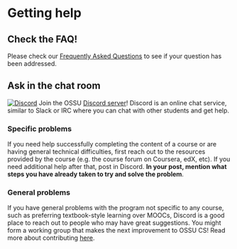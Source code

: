 # Getting help

## Check the FAQ!

Please check our [Frequently Asked Questions](/faq) to see if your question has been addressed.

## Ask in the chat room

[![Discord](https://img.shields.io/discord/744385009028431943.svg?label=&logo=discord&logoColor=ffffff&color=7389D8&labelColor=6A7EC2)](https://discord.gg/5pUhfpX) Join the OSSU [Discord server](https://discord.gg/5pUhfpX)! Discord is an online chat service, similar to Slack or IRC where you can chat with other students and get help.

### Specific problems

If you need help successfully completing the content of a course or are having general technical difficulties, first reach out to the resources provided by the course (e.g. the course forum on Coursera, edX, etc). If you need additional help after that, post in Discord. **In your post, mention what steps you have already taken to try and solve the problem**.

### General problems

If you have general problems with the program not specific to any course, such as preferring textbook-style learning over MOOCs, Discord is a good place to reach out to people who may have great suggestions. You might form a working group that makes the next improvement to OSSU CS! Read more about contributing [here](/contributing).
